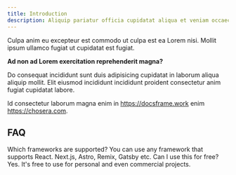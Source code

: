 ```yaml
---
title: Introduction
description: Aliquip pariatur officia cupidatat aliqua et veniam occaecat voluptate commodo mollit fugiat nulla magna et commodo.
---
```


Culpa anim eu excepteur est commodo ut culpa est ea Lorem nisi. Mollit ipsum ullamco fugiat ut cupidatat est fugiat.

**Ad non ad Lorem exercitation reprehenderit magna?**

Do consequat incididunt sunt duis adipisicing cupidatat in laborum aliqua aliquip mollit. Elit eiusmod incididunt incididunt proident consectetur anim fugiat cupidatat labore.

Id consectetur laborum magna enim in https://docsframe.work enim https://chosera.com.

## FAQ

<Accordion type="multiple">

<AccordionItem value="faq-1">
<AccordionTrigger>
Which frameworks are supported?
</AccordionTrigger>
<AccordionContent>
You can use any framework that supports React. Next.js, Astro, Remix, Gatsby etc.

</AccordionContent>
</AccordionItem>

<AccordionItem value="faq-2">
<AccordionTrigger>
Can I use this for free?
</AccordionTrigger>
<AccordionContent>
Yes. It's free to use for personal and even commercial projects.

</AccordionContent>
</AccordionItem>

</Accordion>
